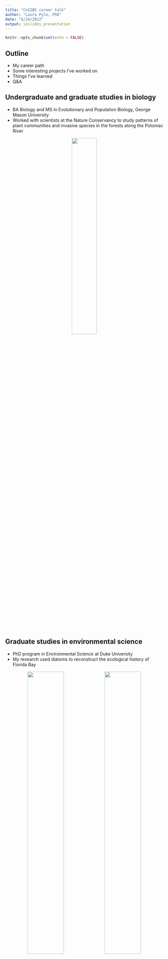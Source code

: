 ```yaml
---
title: "CoSIBS career talk"
author: "Laura Pyle, PhD"
date: "6/24/2022"
output: ioslides_presentation
---
```


```r
knitr::opts_chunk$set(echo = FALSE)
```

<style>
div.footnotes {
  position: absolute;
  bottom: 0;
  margin-bottom: 10px;
  width: 80%;
  font-size: 0.6em;
}
</style>

<script src="https://ajax.googleapis.com/ajax/libs/jquery/3.1.1/jquery.min.js"></script>
<script>
$(document).ready(function() {
  $('slide:not(.backdrop):not(.title-slide)').append('<div class=\"footnotes\">');

  $('footnote').each(function(index) {
    var text  = $(this).html();
    var fnNum = (index+1).toString();
    $(this).html(fnNum.sup());

    var footnote   = fnNum + '. ' + text + '<br/>';
    var oldContent = $(this).parents('slide').children('div.footnotes').html();
    var newContent = oldContent + footnote;
    $(this).parents('slide').children('div.footnotes').html(newContent);
  });
});
</script>

<script>
$(document).ready(function() {
  $('slide:not(.backdrop):not(.title-slide)').append('<div class=\"footnotes\">');

  $('footnote_nonum').each(function(index) {
    var text  = $(this).html();
    var fnNum = ("").toString();
    $(this).html(fnNum.sup());

    var footnote   = text + '<br/>';
    var oldContent = $(this).parents('slide').children('div.footnotes').html();
    var newContent = oldContent + footnote;
    $(this).parents('slide').children('div.footnotes').html(newContent);
  });
});
</script>


## Outline

- My career path
- Some interesting projects I've worked on
- Things I've learned
- Q&A

## Undergraduate and graduate studies in biology

- BA Biology and MS in Evolutionary and Population Biology, George Mason University
- Worked with scientists at the Nature Conservancy to study patterns of plant communities and invasive species in the forests along the Potomac River

<p align="center">
![](potomac.jpg){height=40%, width=40%}
<p>

## Graduate studies in environmental science

- PhD program in Environmental Science at Duke University
- My research used diatoms to reconstruct the ecological history of Florida Bay

<p align="center">
![](florida_bay.png){height=48%, width=48%} ![](diatoms.jpg){height=48%, width=48%}
<p>


## My path to biostatistics

- While at Duke, I took graduate courses in statistics at North Carolina State University
- I was feeling less certain that I wanted to specialize in one particular research question, and statistics appealed to me as a tool to answer diverse questions
- I left my graduate program early with an MA and took a couple of years off
- Moved to the DC area and took a job as a Research Associate at the George Washington University Biostatistics Center

<p align="center">
![](gwu.png){height=65%, width=65%}
<p>

## Working at a "coordinating center"

- Coordinating centers are established for multi-center clinical trials
- They are responsible for advising on study design and the analytic plan, all aspects of data management, performing the statistical analysis, manuscript writing, and general oversight and communications
- Statisticians work as part of large teams along with programmers, content matter experts, administrators, etc.
- These are generally large projects with 1-2 years of planning prior to study start and 3-4 years of data collection
- Analysis usually begins when sufficient baseline data are collected

## The TODAY study

- The TODAY study was a clinical trial to compare 3 treatments for type 2 diabetes in children and adolescents
- Type 2 diabetes (T2D) used to be known as adult-onset diabetes and results from a combination of genetic and lifestyle factors (overweight, inactivity)
- The incidence of T2D among youth is increasing.<footnote>https://www.cdc.gov/diabetes/research/reports/children-diabetes-rates-rise.html</footnote>

<p align="center">
![](incidence.png){height=70%, width=70%} 
<p>

## T2D in youth

<footnote_nonum>Lawrence et al. 2021, JAMA.</footnote_nonum>

<p align="center">
![](race_ethnicity.png){height=68%, width=68%} 
<p>

## T2D in youth

<footnote_nonum>TODAY Study Group 2021, NEJM.</footnote_nonum>

<p align="center">
![](complications.png){height=72%, width=72%} 
<p>

## The TODAY study results

<p align="center">
![](today_results.png){height=75%, width=75%} 
<p>

## Things I learned at GWU

- Formulating a question/hypothesis that can be answered by a statistical test
- Designing data collection instruments 
- Writing code as part of a team
- Communicating statistical concepts to non-statisticians
- Writing articles for biomedical journals

## Graduate work at GWU and the University of Colorado

- While at GWU, I took graduate courses in math, programming, and statistics
- I was accepted into the PhD program in statistics at GWU and also by the PhD program in biostatistics at CU
- After visiting CU, I thought the faculty were more passionate about teaching, while still very active in research
- I also thought the curriculum at CU better integrated statistics and biology
- I continued working at GWU (remotely) while I was in graduate school at CU
- My dissertation was on methods for analyzing longitudinal outcomes in clinical trials prior to being completely observed 

## Job at the University of Colorado

- When I graduated with my PhD, I was offered a faculty position at GWU, but I would have to move back to DC
- I decided to look for a position that would allow me to stay in Colorado
- In 2013, I started working at CU as an Assistant Professor and Associate Director of the Child Health Biostatistics Core
- The mission of the CHBC is to collaborate with child health researchers on campus in all aspects of study design and statistical analysis
- I was appointed as Acting Director of the CHBC in 2018 and as Director in 2020 
- I work with many of the same investigators on the TODAY study

## Examples of interesting projects

## Clamps

## SMART/MOST

## Pima?

## Back to TODAY

## How my current job is different from working at GWU/working as a collaborating biostatistician

## What do I do on a daily basis?

## Working as a manager

## Lessons learned????